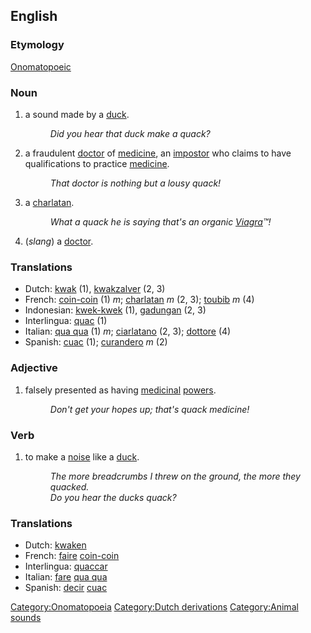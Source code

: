 ==English==

===Etymology===
[[Onomatopoeic]]
[[Category:Onomatopoeia]]

=== Noun ===
# a sound made by a [[duck]].
#:''Did you hear that duck make a quack?''
# a fraudulent [[doctor]] of [[medicine]], an [[impostor]] who claims to have qualifications to practice [[medicine]].
#:''That doctor is nothing but a lousy quack!''
# a [[charlatan]].
#:''What a quack he is saying that's an organic [[Viagra]]&#8482;!'' 
# (''slang'') a [[doctor]].

=== Translations ===
*Dutch: [[kwak]] (1), [[kwakzalver]] (2, 3)
*French: [[coin-coin]] (1) ''m''; [[charlatan]] ''m'' (2, 3); [[toubib]] ''m'' (4)
*Indonesian: [[kwek-kwek]] (1), [[gadungan]] (2, 3)
*Interlingua: [[quac]] (1)
*Italian: [[qua qua]] (1) ''m''; [[ciarlatano]] (2, 3); [[dottore]] (4)
*Spanish: [[cuac]] (1); [[curandero]] ''m'' (2)

=== Adjective ===
# falsely presented as having [[medicinal]] [[power]]s.
#:''Don't get your hopes up; that's quack medicine!''

=== Verb ===
# to make a [[noise]] like a [[duck]].
#:''The more breadcrumbs I threw on the ground, the more they quacked.''
#:''Do you hear the ducks quack?''

=== Translations ===
*Dutch: [[kwaken]]
*French: [[faire]] [[coin-coin]]
*Interlingua: [[quaccar]]
*Italian: [[fare]] [[qua qua]]
*Spanish: [[decir]] [[cuac]]
[[Category:Dutch derivations]]
[[Category:Animal sounds]]